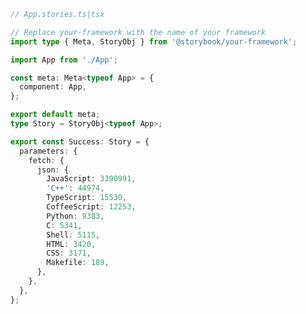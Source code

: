 ```ts
// App.stories.ts|tsx

// Replace your-framework with the name of your framework
import type { Meta, StoryObj } from '@storybook/your-framework';

import App from './App';

const meta: Meta<typeof App> = {
  component: App,
};

export default meta;
type Story = StoryObj<typeof App>;

export const Success: Story = {
  parameters: {
    fetch: {
      json: {
        JavaScript: 3390991,
        'C++': 44974,
        TypeScript: 15530,
        CoffeeScript: 12253,
        Python: 9383,
        C: 5341,
        Shell: 5115,
        HTML: 3420,
        CSS: 3171,
        Makefile: 189,
      },
    },
  },
};
```
